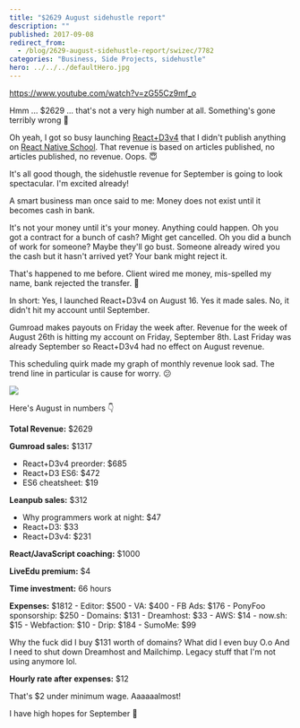 ```yaml
---
title: "$2629 August sidehustle report"
description: ""
published: 2017-09-08
redirect_from:
  - /blog/2629-august-sidehustle-report/swizec/7782
categories: "Business, Side Projects, sidehustle"
hero: ../../../defaultHero.jpg
---
```


https://www.youtube.com/watch?v=zG55Cz9mf_o

Hmm ... $2629 ... that's not a very high number at all. Something's gone terribly wrong 🤔

Oh yeah, I got so busy launching [React+D3v4](https://swizec.com/reactd3js) that I didn't publish anything on [React Native School](http://reactnative.school). That revenue is based on articles published, no articles published, no revenue. Oops. 😇

It's all good though, the sidehustle revenue for September is going to look spectacular. I'm excited already!

A smart business man once said to me: Money does not exist until it becomes cash in bank.

It's not your money until it's your money. Anything could happen. Oh you got a contract for a bunch of cash? Might get cancelled. Oh you did a bunch of work for someone? Maybe they'll go bust. Someone already wired you the cash but it hasn't arrived yet? Your bank might reject it.

That's happened to me before. Client wired me money, mis-spelled my name, bank rejected the transfer. 💩

In short: Yes, I launched React+D3v4 on August 16. Yes it made sales. No, it didn't hit my account until September.

Gumroad makes payouts on Friday the week after. Revenue for the week of August 26th is hitting my account on Friday, September 8th. Last Friday was already September so React+D3v4 had no effect on August revenue.

This scheduling quirk made my graph of monthly revenue look sad. The trend line in particular is cause for worry. 😕

![](https://swizec.com/blog/wp-content/uploads/2017/09/Screen-Shot-2017-09-08-at-00.18.33.png)

Here's August in numbers 👇

**Total Revenue:** $2629

**Gumroad sales:** $1317

- React+D3v4 preorder: $685
- React+D3 ES6: $472
- ES6 cheatsheet: $19

**Leanpub sales:** $312

- Why programmers work at night: $47
- React+D3: $33
- React+D3v4: $231

**React/JavaScript coaching:** $1000

**LiveEdu premium:** $4

**Time investment:** 66 hours

**Expenses:** $1812 - Editor: $500 - VA: $400 - FB Ads: $176 - PonyFoo sponsorship: $250 - Domains: $131 - Dreamhost: $33 - AWS: $14 - now.sh: $15 - Webfaction: $10 - Drip: $184 - SumoMe: $99

Why the fuck did I buy $131 worth of domains? What did I even buy O.o And I need to shut down Dreamhost and Mailchimp. Legacy stuff that I'm not using anymore lol.

**Hourly rate after expenses:** $12

That's $2 under minimum wage. Aaaaaalmost!

I have high hopes for September 🤞
